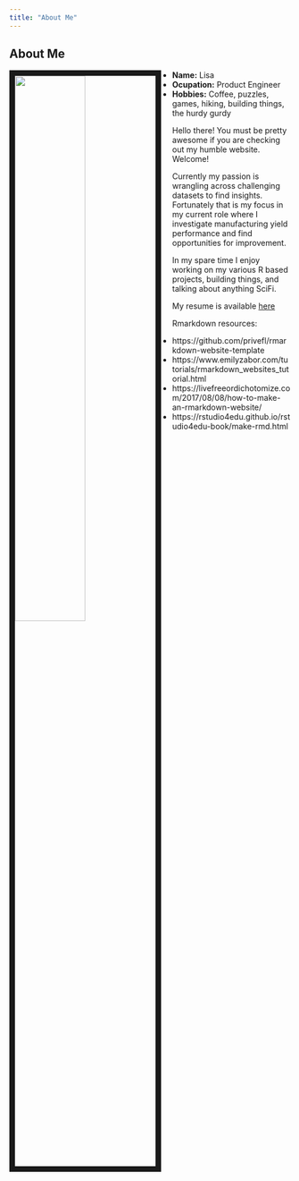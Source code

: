 ---
title: "About Me"
---

## About Me

<img src="images/Rocinante.jpg" style="width:50%; border:10px solid; margin-right: 20px" align="left">

+ __Name:__ Lisa 
+ __Ocupation:__ Product Engineer
+ __Hobbies:__ Coffee, puzzles, games, hiking, building things, the hurdy gurdy


Hello there! You must be pretty awesome if you are checking out my humble website. Welcome! 

Currently my passion is wrangling across challenging datasets to find insights. Fortunately that is my focus in my current role where I investigate manufacturing yield performance and find opportunities for improvement. 

In my spare time I enjoy working on my various R based projects, building things, and talking about anything SciFi. 

My resume is available [here](files/Anders_resume_2020V1.pdf)

<!-- http://leesahanders.github.io -->

<!-- https://leesahanders.github.io/index.html-->

<!-- file.create(".nojekyll") -->

<!-- rmarkdown::render_site(encoding = "UTF-8") -->

Rmarkdown resources: 

 - https://github.com/privefl/rmarkdown-website-template 
 - https://www.emilyzabor.com/tutorials/rmarkdown_websites_tutorial.html
 - https://livefreeordichotomize.com/2017/08/08/how-to-make-an-rmarkdown-website/
 - https://rstudio4edu.github.io/rstudio4edu-book/make-rmd.html
 




